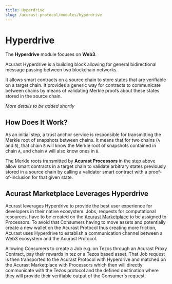 ```yaml
---
title: Hyperdrive
slug: /acurast-protocol/modules/hyperdrive
---
```



# Hyperdrive

The **Hyperdrive** module focuses on **Web3**.

Acurast Hyperdrive is a building block allowing for general bidirectional message passing between two blockchain networks.

It allows smart contracts on a source chain to store states that are verifiable on a target chain. It provides a generic way for contracts to communicate between chains by means of validating Merkle proofs about these states stored in the source chain.

_More details to be added shortly_

## How Does It Work?

As an initial step, a trust anchor service is responsible for transmitting the Merkle root of snapshots between chains.
It means that for two chains (`A` and `B`), that chain `B` will know the Merkle root of snapshots contained in chain `A`, and
chain `A` will also know ones in `B`.

<div class="padding-vert--md"></div>

<center>
  <ThemedImage
    width="480px"
    sources={{
      light: useBaseUrl("/img/hyperdrive-relay.svg"),
      dark: useBaseUrl("/img/hyperdrive-relay-dark.svg"),
    }}
  />
</center>

<div class="padding-vert--md"></div>

The Merkle roots transmitted by **Acurast Processors** in the step above allow smart contracts in a target chain to validate arbitrary states previously stored in a source chain by calling a validator smart contract with a proof-of-inclusion for that given state.

<div class="padding-vert--md"></div>

<center>
  <ThemedImage
    width="520px"
    sources={{
      light: useBaseUrl("/img/hyperdrive-client-interaction.svg"),
      dark: useBaseUrl("/img/hyperdrive-client-interaction-dark.svg"),
    }}
  />
</center>

<div class="padding-vert--md"></div>

## Acurast Marketplace Leverages Hyperdrive

Acurast leverages Hyperdrive to provide the best user experience for developers in their native ecosystem. Jobs, requests for computational resources, have to be created on the [Acurast Marketplace](/acurast-marketplace) to be assigned to Processors. To avoid that Consumers having to move assets and potentially create a new wallet on the Acurast Protocol thus creating more friction, Acurast uses Hyperdrive to establish a communication channel between a Web3 ecosystem and the Acurast Protocol.

Allowing Consumers to create a Job e.g. on Tezos through an Acurast Proxy Contract, pay their rewards in tez or a Tezos based asset. That Job request is then transported to the Acurast Protocol with Hyperdrive and matched on the Acurast Marketplace with Processors which then will directly communicate with the Tezos protocol and the defined destination where they will provide their verifiable output of the Consumer's request.
